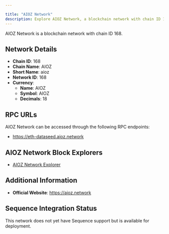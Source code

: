 ```yaml
---

title: "AIOZ Network"
description: Explore AIOZ Network, a blockchain network with chain ID 168. Learn about its native currency, AIOZ, and how to interact with the network.
---
```




AIOZ Network is a blockchain network with chain ID 168.

## Network Details

- **Chain ID**: 168
- **Chain Name**: AIOZ
- **Short Name**: aioz
- **Network ID**: 168
- **Currency**: 
  - **Name**: AIOZ
  - **Symbol**: AIOZ
  - **Decimals**: 18

## RPC URLs

AIOZ Network can be accessed through the following RPC endpoints:

- https://eth-dataseed.aioz.network

## AIOZ Network Block Explorers

- [AIOZ Network Explorer](https://explorer.aioz.network)

## Additional Information

- **Official Website**: https://aioz.network

## Sequence Integration Status

This network does not yet have Sequence support but is available for deployment.
